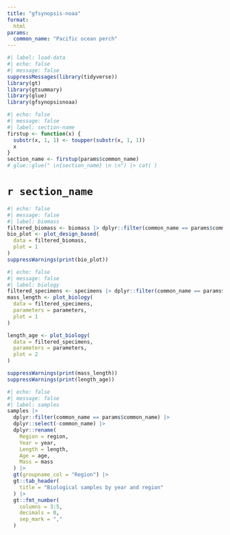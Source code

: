 ```yaml
---
title: "gfsynopsis-noaa"
format: 
  html
params:
  common_name: "Pacific ocean perch"
---
```


```r
#| label: load-data
#| echo: false
#| message: false
suppressMessages(library(tidyverse))
library(gt)
library(gtsummary)
library(glue)
library(gfsynopsisnoaa)
```

```r
#| echo: false
#| message: false
#| label: section-name
firstup <- function(x) {
  substr(x, 1, 1) <- toupper(substr(x, 1, 1))
  x
}
section_name <- firstup(params$common_name)
# glue::glue(" \n{section_name} \n \n") |> cat( )
```

# `r section_name`

```r
#| echo: false
#| message: false
#| label: biomass
filtered_biomass <- biomass |> dplyr::filter(common_name == params$common_name)
bio_plot <- plot_design_based(
  data = filtered_biomass,
  plot = 1
)
suppressWarnings(print(bio_plot))
```

```r
#| echo: false
#| message: false
#| label: biology
filtered_specimens <- specimens |> dplyr::filter(common_name == params$common_name)
mass_length <- plot_biology(
  data = filtered_specimens,
  parameters = parameters,
  plot = 1
)

length_age <- plot_biology(
  data = filtered_specimens,
  parameters = parameters,
  plot = 2
)

suppressWarnings(print(mass_length))
suppressWarnings(print(length_age))
```


```r
#| echo: false
#| message: false
#| label: samples
samples |>
  dplyr::filter(common_name == params$common_name) |>
  dplyr::select(-common_name) |>
  dplyr::rename(
    Region = region,
    Year = year,
    Length = length,
    Age = age,
    Mass = mass
  ) |>
  gt(groupname_col = "Region") |>
  gt::tab_header(
    title = "Biological samples by year and region"
  ) |>
  gt::fmt_number(
    columns = 3:5,
    decimals = 0,
    sep_mark = ","
  )
```

